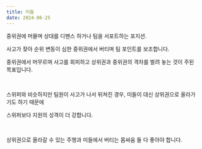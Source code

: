 ```yaml
---
title: 미들
date: 2024-06-25
---
```


<Bq>중위권에 머물며 상대를 디펜스 하거나 팀을 서포트하는 포지션.</Bq>

사고가 잦아 순위 변동이 심한 중위권에서 버티며 팀 포인트를 보조합니다.

중위권에서 머무르며 사고를 회피하고 상위권과 중위권의 격차를 벌려 놓는 것이 주된 목표입니다.

<br/>

스위퍼와 비슷하지만 팀원이 사고가 나서 뒤쳐진 경우, 미들이 대신 상위권으로 올라가기도 하기 때문에

스위퍼보다 지원의 성격이 더 강합니다.

<br/>

상위권으로 올라갈 수 있는 주행과 미들에서 버티는 몸싸움 둘 다 좋아야 합니다.